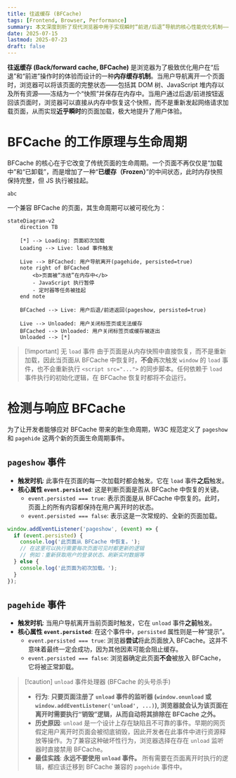 ```yaml
---
title: 往返缓存 (BFCache)
tags: [Frontend, Browser, Performance]
summary: 本文深度剖析了现代浏览器中用于实现瞬时“前进/后退”导航的核心性能优化机制——BFCache (往返缓存)。内容涵盖了 BFCache 的工作原理（内存快照）、如何通过 pageshow 和 pagehide 事件及其 persisted 属性来精确侦测和响应缓存状态，并重点阐述了 unload 和 beforeunload 事件对其资格的影响。
date: 2025-07-15
lastmod: 2025-07-23
draft: false
---
```

**往返缓存 (Back/forward cache, BFCache)** 是浏览器为了极致优化用户在“后退”和“前进”操作时的体验而设计的一种**内存缓存机制**。当用户导航离开一个页面时，浏览器可以将该页面的完整状态——包括其 DOM 树、JavaScript 堆内存以及所有资源——冻结为一个“快照”并保存在内存中。当用户通过后退/前进按钮返回该页面时，浏览器可以直接从内存中恢复这个快照，而不是重新发起网络请求加载页面，从而实现**近乎瞬时**的页面加载，极大地提升了用户体验。

# BFCache 的工作原理与生命周期

BFCache 的核心在于它改变了传统页面的生命周期。一个页面不再仅仅是“加载中”和“已卸载”，而是增加了一种“**已缓存（Frozen）**”的中间状态，此时内存快照保持完整，但 JS 执行被挂起。

`abc`

一个兼容 BFCache 的页面，其生命周期可以被可视化为：

```mermaid
stateDiagram-v2
    direction TB
    
    [*] --> Loading: 页面初次加载
    Loading --> Live: load 事件触发
    
    Live --> BFCached: 用户导航离开(pagehide, persisted=true)
    note right of BFCached
        <b>页面被“冻结”在内存中</b>
        - JavaScript 执行暂停
        - 定时器等任务被挂起
    end note
    
    BFCached --> Live: 用户后退/前进返回(pageshow, persisted=true)
    
    Live --> Unloaded: 用户关闭标签页或无法缓存
    BFCached --> Unloaded: 用户关闭标签页或缓存被逐出
    Unloaded --> [*]
```

> [!important] 无 `load` 事件
> 由于页面是从内存快照中直接恢复，而不是重新加载，因此当页面从 BFCache 中恢复时，**不会**再次触发 `window` 的 `load` 事件，也不会重新执行 `<script src="...">` 的同步脚本。任何依赖于 `load` 事件执行的初始化逻辑，在 BFCache 恢复时都将不会运行。

# 检测与响应 BFCache

为了让开发者能够应对 BFCache 带来的新生命周期，W3C 规范定义了 `pageshow` 和 `pagehide` 这两个新的页面生命周期事件。

## `pageshow` 事件

- **触发时机**: 此事件在页面的每一次加载时都会触发。它在 `load` 事件**之后**触发。
- **核心属性 `event.persisted`**: 这是判断页面是否从 BFCache 中恢复的关键。
    - `event.persisted === true`: 表示页面是从 BFCache 中恢复的。此时，页面上的所有内容都保持在用户离开时的状态。
    - `event.persisted === false`: 表示这是一次常规的、全新的页面加载。

```js
window.addEventListener('pageshow', (event) => {
  if (event.persisted) {
    console.log('此页面从 BFCache 中恢复。');
    // 在这里可以执行需要每次页面可见时都更新的逻辑
    // 例如：重新获取用户的登录状态、刷新实时数据等
  } else {
    console.log('此页面为初次加载。');
  }
});
```

## `pagehide` 事件

- **触发时机**: 当用户导航离开当前页面时触发，它在 `unload` 事件**之前**触发。
- **核心属性 `event.persisted`**: 在这个事件中，`persisted` 属性则是一种“提示”。
    - `event.persisted === true`: 浏览器**尝试**将此页面放入 BFCache。这并不意味着最终一定会成功，因为其他因素可能会阻止缓存。
    - `event.persisted === false`: 浏览器确定此页面**不会**被放入 BFCache，它将被正常卸载。

> [!caution] `unload` 事件处理器 (BFCache 的头号杀手)
> - **行为**: **只要页面注册了 `unload` 事件的监听器 (`window.onunload` 或 `window.addEventListener('unload', ...)`), 浏览器就会认为该页面在离开时需要执行“销毁”逻辑，从而自动将其排除在 BFCache 之外。**
> - **历史原因**: `unload` 是一个设计上存在缺陷且不可靠的事件。早期的网页假定用户离开时页面会被彻底销毁，因此开发者在此事件中进行资源释放等操作。为了兼容这种破坏性行为，浏览器选择在存在 `unload` 监听器时直接禁用 BFCache。
> - **最佳实践**: **永远不要使用 `unload` 事件。** 所有需要在页面离开时执行的逻辑，都应该迁移到 BFCache 兼容的 `pagehide` 事件中。

